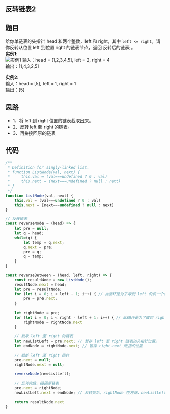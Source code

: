 ## 反转链表2
<div className='flex items-center'>
    <ChipDifficult content={'中等'} className='mr-2 text-middleText' />
    <ChipLink
        href={'https://leetcode.cn/problems/reverse-linked-list-ii/description/'}
        content={'No.92 反转链表2'}
    />
</div>

## 题目
给你单链表的头指针 head 和两个整数，left 和 right，其中 `left <= right`。请你反转从位置 left 到位置 right 的链表节点，返回 反转后的链表 。  
**实例1**:  
![实例1](https://assets.leetcode.com/uploads/2021/02/19/rev2ex2.jpg)
输入：head = [1,2,3,4,5], left = 2, right = 4  
输出：[1,4,3,2,5]  

**实例2**:  
输入：head = [5], left = 1, right = 1  
输出：[5]
## 思路
- 1、将 left 到 right 位置的链表截取出来。  
- 2、反转 left 至 right 的链表。  
- 3、再拼接回原的链表  
## 代码
```javascript
/**
 * Definition for singly-linked list.
 * function ListNode(val, next) {
 *     this.val = (val===undefined ? 0 : val)
 *     this.next = (next===undefined ? null : next)
 * }
 */
function ListNode(val, next) {
    this.val = (val===undefined ? 0 : val)
    this.next = (next===undefined ? null : next)
}

// 反转链表
const reverseNode = (head) => {
    let pre = null;
    let q = head;
    while(q) {
        let temp = q.next;
        q.next = pre;
        pre = q;
        q = temp;
    }
}

const reverseBetween = (head, left, right) => { 
    const resultNode = new ListNode();
    resultNode.next = head;
    let pre = resultNode;
    for (let i = 0; i < left - 1; i++) { // 此循环是为了取到 left 的前一个位置 pre
        pre = pre.next;
    }
    
    let rightNode = pre;
    for (let i = 0; i < right - left + 1; i++) { // 此循环是为了取到 right 位置的指针
        rightNode = rightNode.next
    }
    
    // 截取 left 至 right 的链表
    let newListLeft = pre.next; // 暂存 left 至 right 链表的头指针位置。
    let endNode = rightNode.next; // 暂存 right.next 所指的位置
    
    // 截断 left 至 right 指针
    pre.next = null;
    rightNode.next = null;

    reverseNode(newListLeft);
    
    // 反转完后，接回原链表
    pre.next = rightNode;
    newListLeft.next = endNode; // 反转完后，rightNode 在左端，newListLeft 在右端
    
    return resultNode.next
}
```

